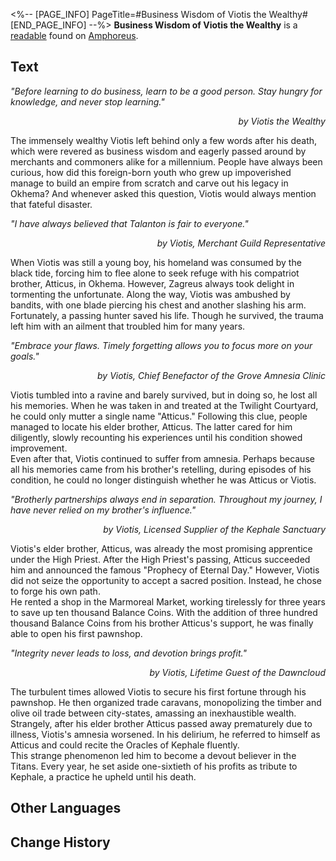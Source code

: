 <%-- [PAGE_INFO]
PageTitle=#Business Wisdom of Viotis the Wealthy#
[END_PAGE_INFO] --%>
{{Readable Infobox
|id           = 540
|partIds      = 190869
|title        = 
|image        = Item Business Wisdom of Viotis the Wealthy.png
|world        = Amphoreus
|parts        = 1
|author       = <!--to be added-->
|description  = A compilation of maxims from Viotis, once Okhema's wealthiest merchant. His wisdom has been verbally transmitted for a millennium and is considered a mandatory reading for all merchants and vendors.
|part1        = Business Wisdom of Viotis the Wealthy
|source1      = {{cx|Source missing}}
|characters   = Kephale; Talanton; Zagreus
|factions     = Okhema
}}
'''Business Wisdom of Viotis the Wealthy''' is a [[readable]] found on [[Amphoreus]].
<!--
==Location==
{{Map Embed|<map name>|<marker id>}}
-->
==Text==
''"Before learning to do business, learn to be a good person. Stay hungry for knowledge, and never stop learning."''<br /><div align="right">''by Viotis the Wealthy''</div>


The immensely wealthy Viotis left behind only a few words after his death, which were revered as business wisdom and eagerly passed around by merchants and commoners alike for a millennium. People have always been curious, how did this foreign-born youth who grew up impoverished manage to build an empire from scratch and carve out his legacy in Okhema? And whenever asked this question, Viotis would always mention that fateful disaster.


''"I have always believed that Talanton is fair to everyone."''<br /><div align="right">''by Viotis, Merchant Guild Representative''</div>


When Viotis was still a young boy, his homeland was consumed by the black tide, forcing him to flee alone to seek refuge with his compatriot brother, Atticus, in Okhema. However, Zagreus always took delight in tormenting the unfortunate. Along the way, Viotis was ambushed by bandits, with one blade piercing his chest and another slashing his arm. Fortunately, a passing hunter saved his life. Though he survived, the trauma left him with an ailment that troubled him for many years.


''"Embrace your flaws. Timely forgetting allows you to focus more on your goals."''<br /><div align="right">''by Viotis, Chief Benefactor of the Grove Amnesia Clinic''</div>


Viotis tumbled into a ravine and barely survived, but in doing so, he lost all his memories. When he was taken in and treated at the Twilight Courtyard, he could only mutter a single name "Atticus." Following this clue, people managed to locate his elder brother, Atticus. The latter cared for him diligently, slowly recounting his experiences until his condition showed improvement.<br />
Even after that, Viotis continued to suffer from amnesia. Perhaps because all his memories came from his brother's retelling, during episodes of his condition, he could no longer distinguish whether he was Atticus or Viotis.


''"Brotherly partnerships always end in separation. Throughout my journey, I have never relied on my brother's influence."''<br /><div align="right">''by Viotis, Licensed Supplier of the Kephale Sanctuary''</div>


Viotis's elder brother, Atticus, was already the most promising apprentice under the High Priest. After the High Priest's passing, Atticus succeeded him and announced the famous "Prophecy of Eternal Day." However, Viotis did not seize the opportunity to accept a sacred position. Instead, he chose to forge his own path.<br />
He rented a shop in the Marmoreal Market, working tirelessly for three years to save up ten thousand Balance Coins. With the addition of three hundred thousand Balance Coins from his brother Atticus's support, he was finally able to open his first pawnshop.


''"Integrity never leads to loss, and devotion brings profit."''<br /><div align="right">''by Viotis, Lifetime Guest of the Dawncloud''</div>


The turbulent times allowed Viotis to secure his first fortune through his pawnshop. He then organized trade caravans, monopolizing the timber and olive oil trade between city-states, amassing an inexhaustible wealth. Strangely, after his elder brother Atticus passed away prematurely due to illness, Viotis's amnesia worsened. In his delirium, he referred to himself as Atticus and could recite the Oracles of Kephale fluently.<br />
This strange phenomenon led him to become a devout believer in the Titans. Every year, he set aside one-sixtieth of his profits as tribute to Kephale, a practice he upheld until his death.

<!--
==Trivia==
* 
-->
==Other Languages==
{{Other Languages
|en   = Business Wisdom of Viotis the Wealthy
|zhs  = 「富家翁」维奥提斯的生意经
|zht  = 「富家翁」維奧提斯的生意經
|ja   = 「富豪」ビオティスのビジネス術
|ko   = 「부호」 비오티스의 사업 비결
|es   = Sabiduría de los negocios del magnate Viotis
|fr   = Sagesse commerciale de Viotis le fortuné
|ru   = Секреты торговли богача Виотиса
|th   = เคล็ดลับทำธุรกิจของ Viotis "ผู้ร่ำรวย"
|vi   = Những Chiêu Thức Kinh Doanh Của Vị Đại Gia Viotis
|de   = Geschäftsweisheit von Viotis dem Reichen
|id   = Pedoman Bisnis Viotis "Si Pengusaha Kaya"
|pt   = A Sabedoria Empresarial de Viotis, o Rico
}}

==Change History==
{{Change History|3.3}}